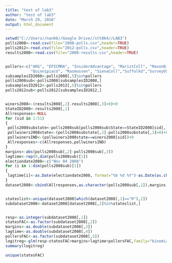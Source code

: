 ---
title: "test of lab3"
author: "test of lab3"
date: "March 29, 2016"
output: html_document
---


```{r}
setwd("C://Users//nan66//Google Drive//stt864//LAB3")
polls2008<-read.csv(file="2008-polls.csv",header=TRUE)
polls2012<-read.csv(file="2012-polls.csv",header=TRUE)
results2008<-read.csv(file="2008-results.csv",header=TRUE)


pollers<-c("ARG", "EPICMRA", "InsiderAdvantage", "MaristColl", "MasonDixon", "MuhlenbergColl", 
           "QuinnipiacU", "Rasmussen", "SienaColl","SuffolkU","SurveyUSA", "UofCincinnati","UofNewHampshire","Zogby")
subsamplesID2008<-polls2008[,5]%in%pollers
polls2008sub<-polls2008[subsamplesID2008,]
subsamplesID2012<-polls2012[,5]%in%pollers
polls2012sub<-polls2012[subsamplesID2012,]


winers2008<-(results2008[,2]-results2008[,3]>0)+0
StateID2008<-results2008[,1]
Allresponses<-NULL
for (sid in 1:51)
{
 polls2008substate<-polls2008sub[polls2008sub$State==StateID2008[sid],]
 pollwiners2008state<-(polls2008substate[,2]-polls2008substate[,3]>0)+0
 pollwinersIND<-(pollwiners2008state==winers2008[sid])+0
 Allresponses<-c(Allresponses,pollwinersIND)
}
margins<-abs(polls2008sub[,2]-polls2008sub[,3])
lagtime<-rep(0,dim(polls2008sub)[1])
electiondate2008<-c("Nov 04 2008")
for (i in 1:dim(polls2008sub)[1])
{
 lagtime[i]<-as.Date(electiondate2008, format="%b %d %Y")-as.Date(as.character(polls2008sub[i,4]), format="%b %d %Y")
}
dataset2008<-cbind(Allresponses,as.character(polls2008sub[,1]),margins,lagtime,as.character(polls2008sub[,5]))


stateslist<-unique(dataset2008[which(dataset2008[,1]=="0"),2])
subdataset2008<-dataset2008[dataset2008[,2]%in%stateslist,]


resp<-as.integer(subdataset2008[,1])
statesFAC<-as.factor(subdataset2008[,2])
margins<-as.double(subdataset2008[,3])
lagtime<-as.double(subdataset2008[,4])
pollersFAC<-as.factor(subdataset2008[,5])
logitreg<-glm(resp~statesFAC+margins+lagtime+pollersFAC,family="binomial")
summary(logitreg)

unique(statesFAC)
```



